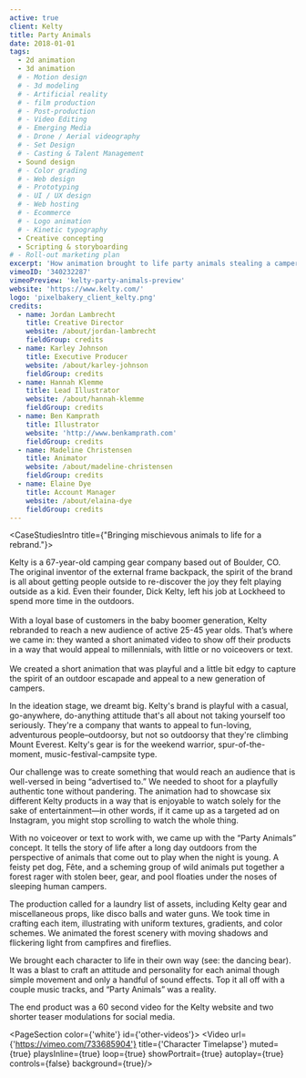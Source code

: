 ```yaml
---
active: true
client: Kelty
title: Party Animals
date: 2018-01-01
tags:
  - 2d animation
  - 3d animation
  # - Motion design
  # - 3d modeling
  # - Artificial reality
  # - film production
  # - Post-production
  # - Video Editing
  # - Emerging Media
  # - Drone / Aerial videography
  # - Set Design
  # - Casting & Talent Management
  - Sound design
  # - Color grading
  # - Web design
  # - Prototyping
  # - UI / UX design
  # - Web hosting
  # - Ecommerce
  # - Logo animation
  # - Kinetic typography
  - Creative concepting
  - Scripting & storyboarding
# - Roll-out marketing plan
excerpt: 'How animation brought to life party animals stealing a camper’s gear that is Kelty.'
vimeoID: '340232287'
vimeoPreview: 'kelty-party-animals-preview'
website: 'https://www.kelty.com/'
logo: 'pixelbakery_client_kelty.png'
credits:
  - name: Jordan Lambrecht
    title: Creative Director
    website: /about/jordan-lambrecht
    fieldGroup: credits
  - name: Karley Johnson
    title: Executive Producer
    website: /about/karley-johnson
    fieldGroup: credits
  - name: Hannah Klemme
    title: Lead Illustrator
    website: /about/hannah-klemme
    fieldGroup: credits
  - name: Ben Kamprath
    title: Illustrator
    website: 'http://www.benkamprath.com'
    fieldGroup: credits
  - name: Madeline Christensen
    title: Animator
    website: /about/madeline-christensen
    fieldGroup: credits
  - name: Elaine Dye
    title: Account Manager
    website: /about/elaina-dye
    fieldGroup: credits
---
```


<CaseStudiesIntro title={"Bringing mischievous animals to life for a rebrand."}>

Kelty is a 67-year-old camping gear company based out of Boulder, CO. The original inventor of the external frame backpack, the spirit of the brand is all about getting people outside to re-discover the joy they felt playing outside as a kid. Even their founder, Dick Kelty, left his job at Lockheed to spend more time in the outdoors. <br/> <br/>With a loyal base of customers in the baby boomer generation, Kelty rebranded to reach a new audience of active 25-45 year olds. That’s where we came in: they wanted a short animated video to show off their products in a way that would appeal to millennials, with little or no voiceovers or text. <br/> <br/> We created a short animation that was playful and a little bit edgy to capture the spirit of an outdoor escapade and appeal to a new generation of campers.

</CaseStudiesIntro>
<CaseStudiesDescription textColor={'cream'} bgColor={'pink-lighter'} headerColor={'pink'} header={'Process'}>

In the ideation stage, we dreamt big. Kelty's brand is playful with a casual, go-anywhere, do-anything attitude that's all about not taking yourself too seriously. They're a company that wants to appeal to fun-loving, adventurous people–outdoorsy, but not so outdoorsy that they're climbing Mount Everest. Kelty's gear is for the weekend warrior, spur-of-the-moment, music-festival-campsite type.

Our challenge was to create something that would reach an audience that is well-versed in being “advertised to.” We needed to shoot for a playfully authentic tone without pandering. The animation had to showcase six different Kelty products in a way that is enjoyable to watch solely for the sake of entertainment—in other words, if it came up as a targeted ad on Instagram, you might stop scrolling to watch the whole thing.

With no voiceover or text to work with, we came up with the “Party Animals” concept. It tells the story of life after a long day outdoors from the perspective of animals that come out to play when the night is young. A feisty pet dog, Fête, and a scheming group of wild animals put together a forest rager with stolen beer, gear, and pool floaties under the noses of sleeping human campers.

The production called for a laundry list of assets, including Kelty gear and miscellaneous props, like disco balls and water guns. We took time in crafting each item, illustrating with uniform textures, gradients, and color schemes. We animated the forest scenery with moving shadows and flickering light from campfires and fireflies.

We brought each character to life in their own way (see: the dancing bear). It was a blast to craft an attitude and personality for each animal though simple movement and only a handful of sound effects. Top it all off with a couple music tracks, and “Party Animals” was a reality.

The end product was a 60 second video for the Kelty website and two shorter teaser modulations for social media.

</CaseStudiesDescription>

<PageSection color={'white'} id={'other-videos'}>
  <InnerWrapper>
  <Video url={'https://vimeo.com/733685904'} title={'Character Timelapse'} muted={true} playsInline={true} loop={true} showPortrait={true} autoplay={true} controls={false} background={true}/>
  </InnerWrapper>
</PageSection>
